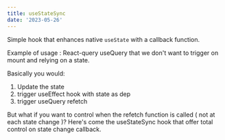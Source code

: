 ```yaml
---
title: useStateSync
date: '2023-05-26'
---
```


Simple hook that enhances native `useState` with a callback function.

Example of usage :
React-query useQuery that we don't want to trigger on mount and relying on a state.

Basically you would:

1. Update the state
2. trigger useEffect hook with state as dep
3. trigger useQuery refetch

But what if you want to control when the refetch function is called ( not at each state change )?
Here's come the useStateSync hook that offer total control on state change callback.
